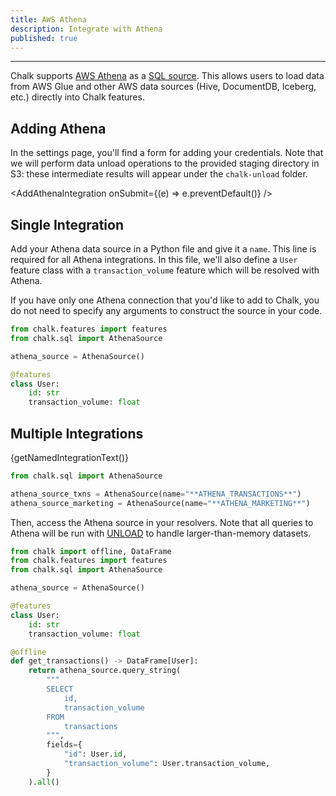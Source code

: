 ```yaml
---
title: AWS Athena
description: Integrate with Athena
published: true
---
```



---

Chalk supports [AWS Athena](https://aws.amazon.com/athena/) as a [SQL source](/docs/sql). This allows users to load data from
AWS Glue and other AWS data sources (Hive, DocumentDB, Iceberg, etc.) directly into Chalk features.

## Adding Athena

In the settings page, you'll find a form for adding your credentials. Note that we will perform data unload operations
to the provided staging directory in S3: these intermediate results will appear under the `chalk-unload` folder.

<AddAthenaIntegration onSubmit={(e) => e.preventDefault()} />

## Single Integration

Add your Athena data source in a Python file and give it a `name`. This line is required for all Athena
integrations. In this file, we'll also define a `User` feature class with a `transaction_volume` feature which will be
resolved with Athena.

If you have only one Athena connection that you'd like
to add to Chalk, you do not need to specify any arguments
to construct the source in your code.

```py
from chalk.features import features
from chalk.sql import AthenaSource

athena_source = AthenaSource()

@features
class User:
    id: str
    transaction_volume: float
```

## Multiple Integrations

<span>{getNamedIntegrationText()}</span>

```py
from chalk.sql import AthenaSource

athena_source_txns = AthenaSource(name="**ATHENA_TRANSACTIONS**")
athena_source_marketing = AthenaSource(name="**ATHENA_MARKETING**")
```

Then, access the Athena source in your resolvers. Note that all queries to Athena will be run with [UNLOAD](https://docs.aws.amazon.com/athena/latest/ug/unload.html) to handle
larger-than-memory datasets.

```py
from chalk import offline, DataFrame
from chalk.features import features
from chalk.sql import AthenaSource

athena_source = AthenaSource()

@features
class User:
    id: str
    transaction_volume: float

@offline
def get_transactions() -> DataFrame[User]:
    return athena_source.query_string(
        """
        SELECT
            id,
            transaction_volume
        FROM
            transactions
        """,
        fields={
            "id": User.id,
            "transaction_volume": User.transaction_volume,
        }
    ).all()
```



